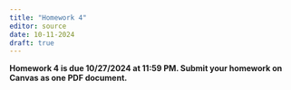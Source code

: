 ```yaml
---
title: "Homework 4"
editor: source
date: 10-11-2024
draft: true
---
```


**Homework 4 is due 10/27/2024 at 11:59 PM. Submit your homework on Canvas as one PDF document.**
